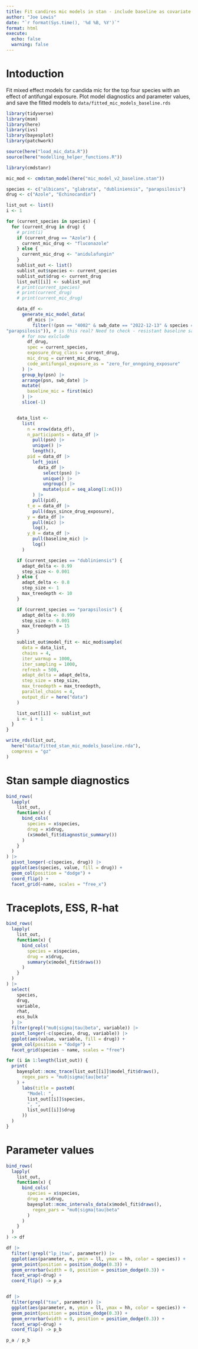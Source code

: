 ```yaml
---
title: Fit candires mic models in stan - include baseline as covariate
author: "Joe Lewis"
date: "`r format(Sys.time(), '%d %B, %Y')`"
format: html
execute:
  echo: false
  warning: false
---
```


# Intoduction

Fit mixed effect models for candida mic for the top four
species with an effect of antifungal exposure. Plot model diagnostics and
parameter values, and save the fitted models to `data/fitted_mic_models_baseline.rds`

```r

library(tidyverse)
library(msm)
library(here)
library(ivs)
library(bayesplot)
library(patchwork)

source(here("load_mic_data.R"))
source(here("modelling_helper_functions.R"))

library(cmdstanr)

mic_mod <- cmdstan_model(here("mic_model_v2_baseline.stan"))
```

```r

species <- c("albicans", "glabrata", "dubliniensis", "parapsilosis")
drug <- c("Azole", "Echinocandin")

list_out <- list()
i <- 1

for (current_species in species) {
  for (current_drug in drug) {
    # print(i)
    if (current_drug == "Azole") {
      current_mic_drug <- "fluconazole"
    } else {
      current_mic_drug <- "anidulafungin"
    }
    sublist_out <- list()
    sublist_out$species <- current_species
    sublist_out$drug <- current_drug
    list_out[[i]] <- sublist_out
    # print(current_species)
    # print(current_drug)
    # print(current_mic_drug)

    data_df <-
      generate_mic_model_data(
        df_mics |>
          filter(!(psn == "4002" & swb_date == "2022-12-13" & species ==
"parapsilosis")), # is this real? Need to check - resistant baseline sample -
      # for now exlclude
        df_drug,
        spec = current_species,
        exposure_drug_class = current_drug,
        mic_drug = current_mic_drug,
        code_antifungal_exposure_as = "zero_for_onngoing_exposure"
      ) |>
      group_by(psn) |>
      arrange(psn, swb_date) |>
      mutate(
        baseline_mic = first(mic)
      ) |>
      slice(-1)


    data_list <-
      list(
        n = nrow(data_df),
        n_participants = data_df |>
          pull(psn) |>
          unique() |>
          length(),
        pid = data_df |>
          left_join(
            data_df |>
              select(psn) |>
              unique() |>
              ungroup() |>
              mutate(pid = seq_along(1:n()))
          ) |>
          pull(pid),
        t_e = data_df |>
          pull(days_since_drug_exposure),
        y = data_df |>
          pull(mic) |>
          log(),
        y_0 = data_df |>
          pull(baseline_mic) |>
          log()
      )

    if (current_species == "dubliniensis") {
      adapt_delta <- 0.99
      step_size <- 0.001
    } else {
      adapt_delta <- 0.8
      step_size <- 1
      max_treedepth <- 10
    }

    if (current_species == "parapsilosis") {
      adapt_delta <- 0.999
      step_size <- 0.001
      max_treedepth = 15
    }

    sublist_out$model_fit <- mic_mod$sample(
      data = data_list,
      chains = 4,
      iter_warmup = 1000,
      iter_sampling = 1000,
      refresh = 500,
      adapt_delta = adapt_delta,
      step_size = step_size,
      max_treedepth = max_treedepth,
      parallel_chains = 4,
      output_dir = here("data")
    )

    list_out[[i]] <- sublist_out
    i <- i + 1
  }
}

write_rds(list_out,
  here("data/fitted_stan_mic_models_baseline.rda"),
  compress = "gz"
)
```

# Stan sample diagnostics

```r

bind_rows(
  lapply(
    list_out,
    function(x) {
      bind_cols(
        species = x$species,
        drug = x$drug,
        (x$model_fit$diagnostic_summary())
      )
    }
  )
) |>
  pivot_longer(-c(species, drug)) |>
  ggplot(aes(species, value, fill = drug)) +
  geom_col(position = "dodge") +
  coord_flip() +
  facet_grid(~name, scales = "free_x")
```

# Traceplots, ESS, R-hat

```r

bind_rows(
  lapply(
    list_out,
    function(x) {
      bind_cols(
        species = x$species,
        drug = x$drug,
        summary(x$model_fit$draws())
      )
    }
  )
) |>
  select(
    species,
    drug,
    variable,
    rhat,
    ess_bulk
  ) |>
  filter(grepl("mu0|sigma|tau|beta", variable)) |>
  pivot_longer(-c(species, drug, variable)) |>
  ggplot(aes(value, variable, fill = drug)) +
  geom_col(position = "dodge") +
  facet_grid(species ~ name, scales = "free")
```

```r

for (i in 1:length(list_out)) {
  print(
    bayesplot::mcmc_trace(list_out[[i]]$model_fit$draws(),
      regex_pars = "mu0|sigma|tau|beta"
    ) +
      labs(title = paste0(
        "Model: ",
        list_out[[i]]$species,
        ", ",
        list_out[[i]]$drug
      ))
  )
}
```

# Parameter values

```r

bind_rows(
  lapply(
    list_out,
    function(x) {
      bind_cols(
        species = x$species,
        drug = x$drug,
        bayesplot::mcmc_intervals_data(x$model_fit$draws(),
          regex_pars = "mu0|sigma|tau|beta"
        )
      )
    }
  )
) -> df

df |>
  filter(!grepl("lp_|tau", parameter)) |>
  ggplot(aes(parameter, m, ymin = ll, ymax = hh, color = species)) +
  geom_point(position = position_dodge(0.3)) +
  geom_errorbar(width = 0, position = position_dodge(0.3)) +
  facet_wrap(~drug) +
  coord_flip() -> p_a


df |>
  filter(grepl("tau", parameter)) |>
  ggplot(aes(parameter, m, ymin = ll, ymax = hh, color = species)) +
  geom_point(position = position_dodge(0.3)) +
  geom_errorbar(width = 0, position = position_dodge(0.3)) +
  facet_wrap(~drug) +
  coord_flip() -> p_b

p_a / p_b
```
